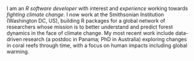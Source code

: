I am an _R software developer_ with interest and _experience_ working towards _fighting climate change_. I now work at the Smithsonian Institution (Washington DC, US), building R packages for a global network of researchers whose mission is to better understand and predict forest dynamics in the face of climate change. My most recent work include data-driven research (a postdoc in Panama; PhD in Australia) exploring changes in coral reefs through time, with a focus on human impacts including global warming.
